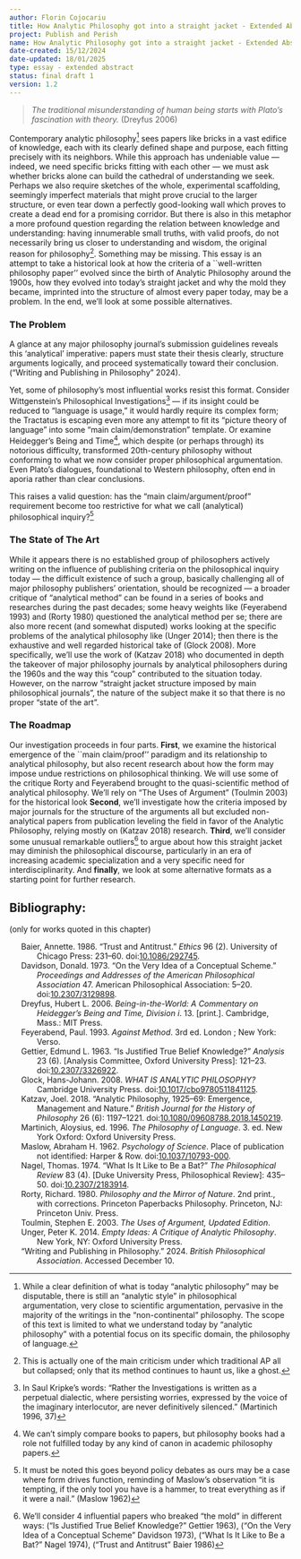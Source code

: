 ```yaml
---
author: Florin Cojocariu
title: How Analytic Philosophy got into a straight jacket - Extended Abstract
project: Publish and Perish
name: How Analytic Philosophy got into a straight jacket - Extended Abstract
date-created: 15/12/2024
date-updated: 18/01/2025
type: essay - extended abstract
status: final draft 1
version: 1.2
---
```


> *The traditional misunderstanding of human being starts with Plato's fascination with theory.* (Dreyfus 2006)

Contemporary analytic philosophy[^1] sees papers like bricks in a vast edifice of knowledge, each with its clearly defined shape and purpose, each fitting precisely with its neighbors. While this approach has undeniable value --- indeed, we need specific bricks fitting with each other --- we must ask whether bricks alone can build the cathedral of understanding we seek. Perhaps we also require sketches of the whole, experimental scaffolding, seemingly imperfect materials that might prove crucial to the larger structure, or even tear down a perfectly good-looking wall which proves to create a dead end for a promising corridor. But there is also in this metaphor a more profound question regarding the relation between knowledge and understanding: having innumerable small truths, with valid proofs, do not necessarily bring us closer to understanding and wisdom, the original reason for philosophy[^2]. Something may be missing. This essay is an attempt to take a historical look at how the criteria of a \`\`well-written philosophy paper'' evolved since the birth of Analytic Philosophy around the 1900s, how they evolved into today's straight jacket and why the mold they became, imprinted into the structure of almost every paper today, may be a problem. In the end, we'll look at some possible alternatives.

### The Problem

A glance at any major philosophy journal's submission guidelines reveals this 'analytical' imperative: papers must state their thesis clearly, structure arguments logically, and proceed systematically toward their conclusion. ("Writing and Publishing in Philosophy" 2024).

Yet, some of philosophy's most influential works resist this format. Consider Wittgenstein's Philosophical Investigations[^3] --- if its insight could be reduced to "language is usage," it would hardly require its complex form; the Tractatus is escaping even more any attempt to fit its "picture theory of language" into some "main claim/demonstration" template. Or examine Heidegger's Being and Time[^4], which despite (or perhaps through) its notorious difficulty, transformed 20th-century philosophy without conforming to what we now consider proper philosophical argumentation. Even Plato's dialogues, foundational to Western philosophy, often end in aporia rather than clear conclusions.

This raises a valid question: has the "main claim/argument/proof" requirement become too restrictive for what we call (analytical) philosophical inquiry?[^5]

### The State of The Art

While it appears there is no established group of philosophers actively writing on the influence of publishing criteria on the philosophical inquiry today --- the difficult existence of such a group, basically challenging all of major philosophy publishers' orientation, should be recognized --- a broader critique of "analytical method" can be found in a series of books and researches during the past decades; some heavy weights like (Feyerabend 1993) and (Rorty 1980) questioned the analytical method per se; there are also more recent (and somewhat disputed) works looking at the specific problems of the analytical philosophy like (Unger 2014); then there is the exhaustive and well regarded historical take of (Glock 2008). More specifically, we'll use the work of (Katzav 2018) who documented in depth the takeover of major philosophy journals by analytical philosophers during the 1960s and the way this "coup" contributed to the situation today. However, on the narrow "straight jacket structure imposed by main philosophical journals", the nature of the subject make it so that there is no proper "state of the art".

### The Roadmap

Our investigation proceeds in four parts. **First**, we examine the historical emergence of the \`\`main claim/proof'' paradigm and its relationship to analytical philosophy, but also recent research about how the form may impose undue restrictions on philosophical thinking. We will use some of the critique Rorty and Feyerabend brought to the quasi-scientific method of analytical philosophy. We'll rely on "The Uses of Argument" (Toulmin 2003) for the historical look **Second**, we'll investigate how the criteria imposed by major journals for the structure of the arguments all but excluded non-analytical papers from publication leveling the field in favor of the Analytic Philosophy, relying mostly on (Katzav 2018) research. **Third**, we'll consider some unusual remarkable outliers[^6] to argue about how this straight jacket may diminish the philosophical discourse, particularly in an era of increasing academic specialization and a very specific need for interdisciplinarity. And **finally**, we look at some alternative formats as a starting point for further research.

## Bibliography:

(only for works quoted in this chapter)

::::::::::::::::: {#refs .references .csl-bib-body .hanging-indent entry-spacing="0"}
::: {#ref-baierTrustAntitrust1986 .csl-entry}
Baier, Annette. 1986. "Trust and Antitrust." *Ethics* 96 (2). University of Chicago Press: 231--60. doi:[10.1086/292745](https://doi.org/10.1086/292745).
:::

::: {#ref-davidsonVeryIdeaConceptual1973 .csl-entry}
Davidson, Donald. 1973. "On the Very Idea of a Conceptual Scheme." *Proceedings and Addresses of the American Philosophical Association* 47. American Philosophical Association: 5--20. doi:[10.2307/3129898](https://doi.org/10.2307/3129898).
:::

::: {#ref-dreyfusBeingintheworldCommentaryHeideggers2006 .csl-entry}
Dreyfus, Hubert L. 2006. *Being-in-the-World: A Commentary on Heidegger's Being and Time, Division i*. 13. \[print.\]. Cambridge, Mass.: MIT Press.
:::

::: {#ref-feyerabendMethod1993 .csl-entry}
Feyerabend, Paul. 1993. *Against Method*. 3rd ed. London ; New York: Verso.
:::

::: {#ref-gettierJustifiedTrueBelief1963 .csl-entry}
Gettier, Edmund L. 1963. "Is Justified True Belief Knowledge?" *Analysis* 23 (6). \[Analysis Committee, Oxford University Press\]: 121--23. doi:[10.2307/3326922](https://doi.org/10.2307/3326922).
:::

::: {#ref-glockWHATANALYTICPHILOSOPHY2008 .csl-entry}
Glock, Hans-Johann. 2008. *WHAT IS ANALYTIC PHILOSOPHY?* Cambridge University Press. doi:[10.1017/cbo9780511841125](https://doi.org/10.1017/cbo9780511841125).
:::

::: {#ref-katzavAnalyticPhilosophy1925692018 .csl-entry}
Katzav, Joel. 2018. "Analytic Philosophy, 1925--69: Emergence, Management and Nature." *British Journal for the History of Philosophy* 26 (6): 1197--1221. doi:[10.1080/09608788.2018.1450219](https://doi.org/10.1080/09608788.2018.1450219).
:::

::: {#ref-martinichPhilosophyLanguage1996 .csl-entry}
Martinich, Aloysius, ed. 1996. *The Philosophy of Language*. 3. ed. New York Oxford: Oxford University Press.
:::

::: {#ref-maslowPsychologyScience1962 .csl-entry}
Maslow, Abraham H. 1962. *Psychology of Science*. Place of publication not identified: Harper & Row. doi:[10.1037/10793-000](https://doi.org/10.1037/10793-000).
:::

::: {#ref-nagelWhatItBe1974 .csl-entry}
Nagel, Thomas. 1974. "What Is It Like to Be a Bat?" *The Philosophical Review* 83 (4). \[Duke University Press, Philosophical Review\]: 435--50. doi:[10.2307/2183914](https://doi.org/10.2307/2183914).
:::

::: {#ref-rortyPhilosophyMirrorNature1980 .csl-entry}
Rorty, Richard. 1980. *Philosophy and the Mirror of Nature*. 2nd print., with corrections. Princeton Paperbacks Philosophy. Princeton, NJ: Princeton Univ. Press.
:::

::: {#ref-toulminUsesArgumentUpdated2003 .csl-entry}
Toulmin, Stephen E. 2003. *The Uses of Argument, Updated Edition*.
:::

::: {#ref-ungerEmptyIdeasCritique2014 .csl-entry}
Unger, Peter K. 2014. *Empty Ideas: A Critique of Analytic Philosophy*. New York, NY: Oxford University Press.
:::

::: {#ref-WritingPublishingPhilosophy .csl-entry}
"Writing and Publishing in Philosophy." 2024. *British Philosophical Association*. Accessed December 10.
:::
:::::::::::::::::

[^1]: While a clear definition of what is today "analytic philosophy" may be disputable, there is still an "analytic style" in philosophical argumentation, very close to scientific argumentation, pervasive in the majority of the writings in the "non-continental" philosophy. The scope of this text is limited to what we understand today by "analytic philosophy" with a potential focus on its specific domain, the philosophy of language.

[^2]: This is actually one of the main criticism under which traditional AP all but collapsed; only that its method continues to haunt us, like a ghost.

[^3]: In Saul Kripke's words: "Rather the Investigations is written as a perpetual dialectic, where persisting worries, expressed by the voice of the imaginary interlocutor, are never definitively silenced." (Martinich 1996, 37)

[^4]: We can't simply compare books to papers, but philosophy books had a role not fulfilled today by any kind of canon in academic philosophy papers.

[^5]: It must be noted this goes beyond policy debates as ours may be a case where form drives function, reminding of Maslow's observation "it is tempting, if the only tool you have is a hammer, to treat everything as if it were a nail." (Maslow 1962)

[^6]: We'll consider 4 influential papers who breaked "the mold" in different ways: ("Is Justified True Belief Knowledge?" Gettier 1963), ("On the Very Idea of a Conceptual Scheme" Davidson 1973), ("What Is It Like to Be a Bat?" Nagel 1974), ("Trust and Antitrust" Baier 1986)
